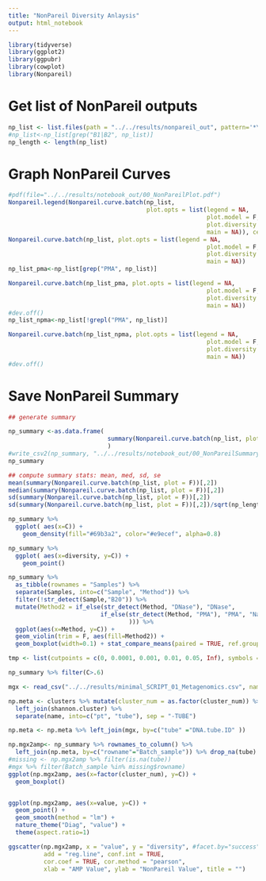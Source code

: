 ```yaml
---
title: "NonPareil Diversity Anlaysis"
output: html_notebook
---
```



```r
library(tidyverse)
library(ggplot2)
library(ggpubr)
library(cowplot)
library(Nonpareil)
```


# Get list of NonPareil outputs
```r
np_list <- list.files(path = "../../results/nonpareil_out", pattern='*\\.npo', recursive=TRUE, full.names=TRUE)
#np_list<-np_list[grep("B1|B2", np_list)]
np_length <- length(np_list)
```

# Graph NonPareil Curves
```r
#pdf(file="../../results/notebook_out/00_NonPareilPlot.pdf")
Nonpareil.legend(Nonpareil.curve.batch(np_list, 
                                       plot.opts = list(legend = NA, 
                                                        plot.model = F, 
                                                        plot.diversity = F,
                                                        main = NA)), cex = 0.90)
Nonpareil.curve.batch(np_list, plot.opts = list(legend = NA, 
                                                        plot.model = F, 
                                                        plot.diversity = F,
                                                        main = NA))
np_list_pma<-np_list[grep("PMA", np_list)]

Nonpareil.curve.batch(np_list_pma, plot.opts = list(legend = NA, 
                                                        plot.model = F, 
                                                        plot.diversity = F,
                                                        main = NA))
#dev.off()
np_list_npma<-np_list[!grepl("PMA", np_list)]

Nonpareil.curve.batch(np_list_npma, plot.opts = list(legend = NA, 
                                                        plot.model = F, 
                                                        plot.diversity = F,
                                                        main = NA))
#dev.off()

```


# Save NonPareil Summary
```r
## generate summary

np_summary <-as.data.frame(
                            summary(Nonpareil.curve.batch(np_list, plot = F))
                            )
#write_csv2(np_summary, "../../results/notebook_out/00_NonPareilSummary.csv")
np_summary
```

```r
## compute summary stats: mean, med, sd, se
mean(summary(Nonpareil.curve.batch(np_list, plot = F))[,2])
median(summary(Nonpareil.curve.batch(np_list, plot = F))[,2])
sd(summary(Nonpareil.curve.batch(np_list, plot = F))[,2])
sd(summary(Nonpareil.curve.batch(np_list, plot = F))[,2])/sqrt(np_length)

```
```r
np_summary %>%
  ggplot( aes(x=C)) +
    geom_density(fill="#69b3a2", color="#e9ecef", alpha=0.8) 

np_summary %>%
  ggplot( aes(x=diversity, y=C)) +
    geom_point() 

np_summary %>% 
  as_tibble(rownames = "Samples") %>%
  separate(Samples, into=c("Sample", "Method")) %>%
  filter(!str_detect(Sample,"B20")) %>%
  mutate(Method2 = if_else(str_detect(Method, "DNase"), "DNase", 
                          if_else(str_detect(Method, "PMA"), "PMA", "Na"
                                  ))) %>%
  ggplot(aes(x=Method, y=C)) + 
  geom_violin(trim = F, aes(fill=Method2)) + 
  geom_boxplot(width=0.1) + stat_compare_means(paired = TRUE, ref.group = "NaNa", hide.ns	= T) 

tmp <- list(cutpoints = c(0, 0.0001, 0.001, 0.01, 0.05, Inf), symbols = c("****", "***", "**", "*", "ns"))
```

```r
np_summary %>% filter(C>.6)
```


```r
mgx <- read_csv("../../results/minimal_SCRIPT_01_Metagenomics.csv", name_repair = "universal")[1:11]

np.meta <- clusters %>% mutate(cluster_num = as.factor(cluster_num)) %>%
  left_join(shannon.cluster) %>%
  separate(name, into=c("pt", "tube"), sep = "-TUBE")

np.meta <- np.meta %>% left_join(mgx, by=c("tube" ="DNA.tube.ID" ))

np.mgx2amp<- np_summary %>% rownames_to_column() %>%
  left_join(np.meta, by=c("rowname"="Batch_sample")) %>% drop_na(tube)
#missing <- np.mgx2amp %>% filter(is.na(tube)) 
#mgx %>% filter(Batch_sample %in% missing$rowname)
ggplot(np.mgx2amp, aes(x=factor(cluster_num), y=C)) +
  geom_boxplot()


ggplot(np.mgx2amp, aes(x=value, y=C)) +
  geom_point() + 
  geom_smooth(method = "lm") +
  nature_theme("Diag", "value") + 
  theme(aspect.ratio=1) 

ggscatter(np.mgx2amp, x = "value", y = "diversity", #facet.by="success", 
          add = "reg.line", conf.int = TRUE, 
          cor.coef = TRUE, cor.method = "pearson",
          xlab = "AMP Value", ylab = "NonPareil Value", title = "")
```


